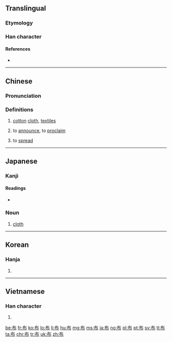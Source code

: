 {{also|佈}}

==Translingual==

===Etymology===
{{Han etyl}}

===Han character===
{{Han char|rn=50|rad=巾|as=02|sn=5|four=40227|canj=KLB|ids=⿸𠂇巾}}

====References====
* {{Han ref|kx=0328.060|dkj=08778|dj=0633.020|hdz=10728.050|uh=5E03|ud=24067|bh=A5AC|bd=42412}}

----

==Chinese==
{{zh-forms}}

===Pronunciation===
{{zh-pron
|m=bù |ma=y
|c=bou3
|h=pfs=pu
|md=
|mn=pò͘
|w=
|mc=y
|oc=y
|cat=n,v
}}

===Definitions===
{{zh-hanzi}}

# [[cotton]] [[cloth]], [[textile]]s
#: {{zh-l|棉布|cotton cloth}}
# to [[announce]], to [[proclaim]]
#: {{zh-l|宣布|to declare, to proclaim, to announce}}
# to [[spread]]
#: {{zh-l|遍布|to be found everywhere, to be spread all over}}

----

==Japanese==

===Kanji===
{{ja-kanji|grade=5|rs=巾02}}

====Readings====
* {{ja-readings|goon=[[ふ]] (fu)|kanon=[[ほ]] (ho)|kun=[[ぬの]] (nuno), [[しく]] (shiku)}}

===Noun===
{{ja-noun|ぬの}} 

# [[cloth]]
----

==Korean==

===Hanja===
{{ko-hanja|hangeul=포|rv=po|mr=p'o}}

# {{defn|lang=ko|sort=巾02}}

----

==Vietnamese==

===Han character===
{{vi-hantu|[[bố]], [[bô]], [[buá]], [[vố]], [[vú]]|rs=巾02}}

# {{defn|lang=vi|sort=巾02}}

[[be:布]]
[[fr:布]]
[[ko:布]]
[[lo:布]]
[[li:布]]
[[hu:布]]
[[mg:布]]
[[ms:布]]
[[ja:布]]
[[no:布]]
[[pl:布]]
[[pt:布]]
[[sv:布]]
[[tl:布]]
[[ta:布]]
[[chr:布]]
[[tr:布]]
[[uk:布]]
[[zh:布]]